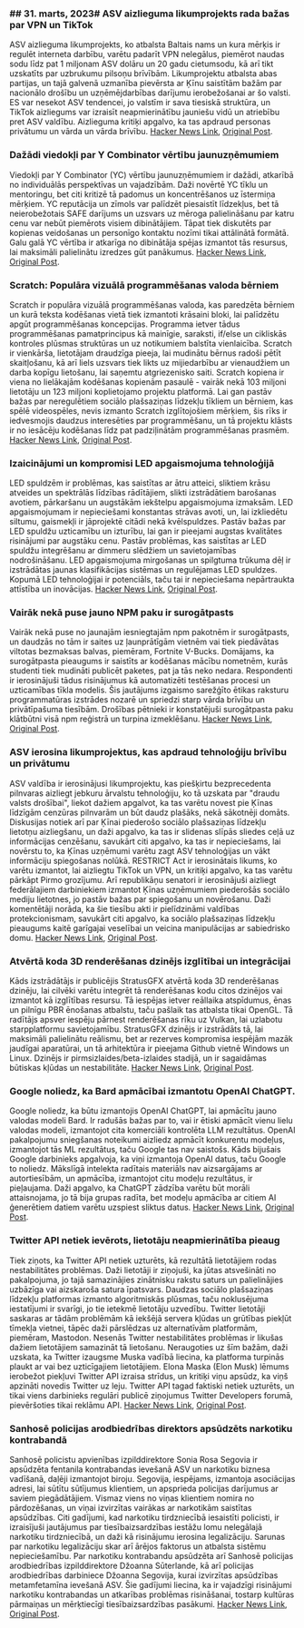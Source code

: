 

<CallToAction />

<Steps>

### ## 31. marts, 2023# ASV aizlieguma likumprojekts rada bažas par VPN un TikTok

ASV aizlieguma likumprojekts, ko atbalsta Baltais nams un kura mērķis ir regulēt interneta darbību, varētu padarīt VPN nelegālus, piemērot naudas sodu līdz pat 1 miljonam ASV dolāru un 20 gadu cietumsodu, kā arī tikt uzskatīts par uzbrukumu pilsoņu brīvībām. Likumprojektu atbalsta abas partijas, un tajā galvenā uzmanība pievērsta ar Ķīnu saistītām bažām par nacionālo drošību un uzņēmējdarbības darījumu ierobežošanai ar šo valsti. ES var nesekot ASV tendencei, jo valstīm ir sava tiesiskā struktūra, un TikTok aizliegums var izraisīt neapmierinātību jauniešu vidū un atriebību pret ASV valdību. Aizlieguma kritiķi apgalvo, ka tas apdraud personas privātumu un vārda un vārda brīvību.
[Hacker News Link](http://news.ycombinator.com/item?id=35366955), [Original Post](https://www.youtube.com/watch?v=FWQGA_n5Z4M).

### Dažādi viedokļi par Y Combinator vērtību jaunuzņēmumiem

Viedokļi par Y Combinator (YC) vērtību jaunuzņēmumiem ir dažādi, atkarībā no individuālās perspektīvas un vajadzībām. Daži novērtē YC tīklu un mentoringu, bet citi kritizē tā padomus un koncentrēšanos uz īstermiņa mērķiem. YC reputācija un zīmols var palīdzēt piesaistīt līdzekļus, bet tā neierobežotais SAFE darījums un uzsvars uz mēroga palielināšanu par katru cenu var nebūt piemērots visiem dibinātājiem. Tāpat tiek diskutēts par kopienas veidošanas un personīgo kontaktu nozīmi tikai attālinātā formātā. Galu galā YC vērtība ir atkarīga no dibinātāja spējas izmantot tās resursus, lai maksimāli palielinātu izredzes gūt panākumus.
[Hacker News Link](http://news.ycombinator.com/item?id=35373019), [Original Post](https://acecreamu.substack.com/p/is-y-combinator-worth-the-money).

### Scratch: Populāra vizuālā programmēšanas valoda bērniem

Scratch ir populāra vizuālā programmēšanas valoda, kas paredzēta bērniem un kurā teksta kodēšanas vietā tiek izmantoti krāsaini bloki, lai palīdzētu apgūt programmēšanas koncepcijas. Programma ietver tādus programmēšanas pamatprincipus kā mainīgie, saraksti, if/else un cikliskās kontroles plūsmas struktūras un uz notikumiem balstīta vienlaicība. Scratch ir vienkārša, lietotājam draudzīga pieeja, lai mudinātu bērnus radoši pētīt skaitļošanu, kā arī liels uzsvars tiek likts uz mijiedarbību ar vienaudžiem un darba kopīgu lietošanu, lai saņemtu atgriezenisko saiti. Scratch kopiena ir viena no lielākajām kodēšanas kopienām pasaulē - vairāk nekā 103 miljoni lietotāju un 123 miljoni koplietojamo projektu platformā. Lai gan pastāv bažas par neregulētiem sociālo plašsaziņas līdzekļu tīkliem un bērniem, kas spēlē videospēles, nevis izmanto Scratch izglītojošiem mērķiem, šis rīks ir iedvesmojis daudzus interesēties par programmēšanu, un tā projektu klāsts ir no iesācēju kodēšanas līdz pat padziļinātām programmēšanas prasmēm.
[Hacker News Link](http://news.ycombinator.com/item?id=35373052), [Original Post](https://scratch.mit.edu/about).

### Izaicinājumi un kompromisi LED apgaismojuma tehnoloģijā

LED spuldzēm ir problēmas, kas saistītas ar ātru atteici, sliktiem krāsu atveides un spektrālās līdzības rādītājiem, slikti izstrādātiem barošanas avotiem, pārkaršanu un augstākām iekštelpu apgaismojuma izmaksām. LED apgaismojumam ir nepieciešami konstantas strāvas avoti, un, lai izkliedētu siltumu, gaismekļi ir jāprojektē citādi nekā kvēlspuldzes. Pastāv bažas par LED spuldžu uzticamību un izturību, lai gan ir pieejami augstas kvalitātes risinājumi par augstāku cenu. Pastāv problēmas, kas saistītas ar LED spuldžu integrēšanu ar dimmeru slēdžiem un savietojamības nodrošināšanu. LED apgaismojuma mirgošanas un spilgtuma trūkuma dēļ ir izstrādātas jaunas klasifikācijas sistēmas un regulējamas LED spuldzes. Kopumā LED tehnoloģijai ir potenciāls, taču tai ir nepieciešama nepārtraukta attīstība un inovācijas.
[Hacker News Link](http://news.ycombinator.com/item?id=35371750), [Original Post](https://nymag.com/strategist/article/led-light-bulbs-investigation.html).

### Vairāk nekā puse jauno NPM paku ir surogātpasts

Vairāk nekā puse no jaunajām iesniegtajām npm pakotnēm ir surogātpasts, un daudzās no tām ir saites uz ļaunprātīgām vietnēm vai tiek piedāvātas viltotas bezmaksas balvas, piemēram, Fortnite V-Bucks. Domājams, ka surogātpasta pieaugums ir saistīts ar kodēšanas mācību nometnēm, kurās studenti tiek mudināti publicēt paketes, pat ja tās neko nedara. Respondenti ir ierosinājuši tādus risinājumus kā automatizēti testēšanas procesi un uzticamības tīkla modelis. Šis jautājums izgaismo sarežģīto ētikas raksturu programmatūras izstrādes nozarē un spriedzi starp vārda brīvību un privātīpašuma tiesībām. Drošības pētnieki ir konstatējuši surogātpasta paku klātbūtni visā npm reģistrā un turpina izmeklēšanu.
[Hacker News Link](http://news.ycombinator.com/item?id=35370728), [Original Post](https://blog.sandworm.dev/one-in-two-new-npm-packages-is-seo-spam-right-now).

### ASV ierosina likumprojektus, kas apdraud tehnoloģiju brīvību un privātumu

ASV valdība ir ierosinājusi likumprojektu, kas piešķirtu bezprecedenta pilnvaras aizliegt jebkuru ārvalstu tehnoloģiju, ko tā uzskata par "draudu valsts drošībai", liekot dažiem apgalvot, ka tas varētu novest pie Ķīnas līdzīgām cenzūras pilnvarām un būt daudz plašāks, nekā sākotnēji domāts. Diskusijas notiek arī par Ķīnai piederošo sociālo plašsaziņas līdzekļu lietotņu aizliegšanu, un daži apgalvo, ka tas ir slidenas slīpās sliedes ceļā uz informācijas cenzēšanu, savukārt citi apgalvo, ka tas ir nepieciešams, lai novērstu to, ka Ķīnas uzņēmumi varētu zagt ASV tehnoloģijas un vākt informāciju spiegošanas nolūkā. RESTRICT Act ir ierosinātais likums, ko varētu izmantot, lai aizliegtu TikTok un VPN, un kritiķi apgalvo, ka tas varētu pārkāpt Pirmo grozījumu. Arī republikāņu senatori ir ierosinājuši aizliegt federālajiem darbiniekiem izmantot Ķīnas uzņēmumiem piederošās sociālo mediju lietotnes, jo pastāv bažas par spiegošanu un novērošanu. Daži komentētāji norāda, ka šie tiesību akti ir pielīdzināmi valdības protekcionismam, savukārt citi apgalvo, ka sociālo plašsaziņas līdzekļu pieaugums kaitē garīgajai veselībai un veicina manipulācijas ar sabiedrisko domu.
[Hacker News Link](http://news.ycombinator.com/item?id=35369075), [Original Post](https://www.vice.com/en/article/4a3ddb/restrict-act-insanely-broad-ban-tiktok-vpns).

### Atvērtā koda 3D renderēšanas dzinējs izglītībai un integrācijai

Kāds izstrādātājs ir publicējis StratusGFX atvērtā koda 3D renderēšanas dzinēju, lai cilvēki varētu integrēt tā renderēšanas kodu citos dzinējos vai izmantot kā izglītības resursu. Tā iespējas ietver reāllaika atspīdumus, ēnas un pilnīgu PBR ēnošanas atbalstu, taču pašlaik tas atbalsta tikai OpenGL. Tā radītājs apsver iespēju pārnest renderēšanas rīku uz Vulkan, lai uzlabotu starpplatformu savietojamību. StratusGFX dzinējs ir izstrādāts tā, lai maksimāli palielinātu reālismu, bet ar rezerves kompromisa iespējām mazāk jaudīgai aparatūrai, un tā arhitektūra ir pieejama Github vietnē Windows un Linux. Dzinējs ir pirmsizlaides/beta-izlaides stadijā, un ir sagaidāmas būtiskas kļūdas un nestabilitāte.
[Hacker News Link](http://news.ycombinator.com/item?id=35370284), [Original Post](https://github.com/KTStephano/StratusGFX).

### Google noliedz, ka Bard apmācībai izmantotu OpenAI ChatGPT.

Google noliedz, ka būtu izmantojis OpenAI ChatGPT, lai apmācītu jauno valodas modeli Bard. Ir radušās bažas par to, vai ir ētiski apmācīt vienu lielu valodas modeli, izmantojot cita komerciāli kontrolēta LLM rezultātus. OpenAI pakalpojumu sniegšanas noteikumi aizliedz apmācīt konkurentu modeļus, izmantojot tās ML rezultātus, taču Google tas nav saistošs. Kāds bijušais Google darbinieks apgalvoja, ka viņi izmantoja OpenAI datus, taču Google to noliedz. Mākslīgā intelekta radītais materiāls nav aizsargājams ar autortiesībām, un apmācība, izmantojot citu modeļu rezultātus, ir pieļaujama. Daži apgalvo, ka ChatGPT zādzība varētu būt morāli attaisnojama, jo tā bija grupas radīta, bet modeļu apmācība ar citiem AI ģenerētiem datiem varētu uzspiest sliktus datus.
[Hacker News Link](http://news.ycombinator.com/item?id=35370915), [Original Post](https://twitter.com/steventey/status/1641267979399704576).

### Twitter API netiek ievērots, lietotāju neapmierinātība pieaug

Tiek ziņots, ka Twitter API netiek uzturēts, kā rezultātā lietotājiem rodas nestabilitātes problēmas. Daži lietotāji ir ziņojuši, ka jūtas atsvešināti no pakalpojuma, jo tajā samazinājies zinātnisku rakstu saturs un palielinājies uzbāzīga vai aizskaroša satura īpatsvars. Daudzas sociālo plašsaziņas līdzekļu platformas izmanto algoritmiskās plūsmas, taču noklusējuma iestatījumi ir svarīgi, jo tie ietekmē lietotāju uzvedību. Twitter lietotāji saskaras ar tādām problēmām kā iekšējā servera kļūdas un grūtības piekļūt tīmekļa vietnei, tāpēc daži pārslēdzas uz alternatīvām platformām, piemēram, Mastodon. Nesenās Twitter nestabilitātes problēmas ir likušas dažiem lietotājiem samazināt tā lietošanu. Neraugoties uz šīm bažām, daži uzskata, ka Twitter izaugsme Muska vadībā liecina, ka platforma turpinās plaukt ar vai bez uzticīgajiem lietotājiem. Elona Maska (Elon Musk) lēmums ierobežot piekļuvi Twitter API izraisa strīdus, un kritiķi viņu apsūdz, ka viņš apzināti novedis Twitter uz leju. Twitter API tagad faktiski netiek uzturēts, un tikai viens darbinieks regulāri publicē ziņojumus Twitter Developers forumā, pievēršoties tikai reklāmu API.
[Hacker News Link](http://news.ycombinator.com/item?id=35370152), [Original Post](https://snarfed.org/the-twitter-api-is-now-effectively-unmaintained).

### Sanhosē policijas arodbiedrības direktors apsūdzēts narkotiku kontrabandā

Sanhosē policistu apvienības izpilddirektore Sonia Rosa Segovia ir apsūdzēta fentanila kontrabandas ievešanā ASV un narkotiku biznesa vadīšanā, daļēji izmantojot biroju. Segovija, iespējams, izmantoja asociācijas adresi, lai sūtītu sūtījumus klientiem, un apsprieda policijas darījumus ar saviem piegādātājiem. Vismaz viens no viņas klientiem nomira no pārdozēšanas, un viņai izvirzītas vairākas ar narkotikām saistītas apsūdzības. Citi gadījumi, kad narkotiku tirdzniecībā iesaistīti policisti, ir izraisījuši jautājumus par tiesībaizsardzības iestāžu lomu nelegālajā narkotiku tirdzniecībā, un daži kā risinājumu ierosina legalizāciju. Sarunas par narkotiku legalizāciju skar arī ārējos faktorus un atbalsta sistēmu nepieciešamību. Par narkotiku kontrabandu apsūdzēta arī Sanhosē policijas arodbiedrības izpilddirektore Džoanna Sūterlande, kā arī policijas arodbiedrības darbiniece Džoanna Segovija, kurai izvirzītas apsūdzības metamfetamīna ievešanā ASV. Šie gadījumi liecina, ka ir vajadzīgi risinājumi narkotiku kontrabandas un atkarības problēmas risināšanai, tostarp kultūras pārmaiņas un mērķtiecīgi tiesībaizsardzības pasākumi.
[Hacker News Link](http://news.ycombinator.com/item?id=35376488), [Original Post](https://www.washingtonexaminer.com/news/crime/san-jose-police-union-director-smuggle-fentanyl-charge).

</Steps>

